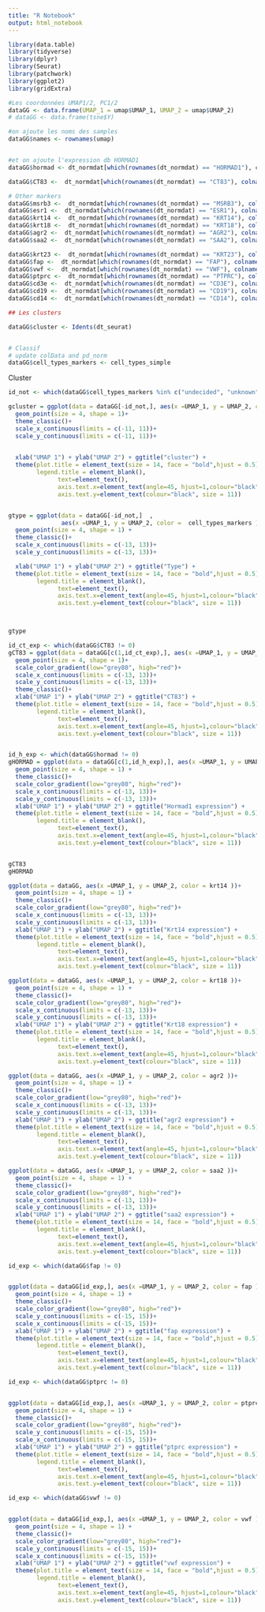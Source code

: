 ---
title: "R Notebook"
output: html_notebook
---


```{r}
library(data.table)
library(tidyverse)
library(dplyr)
library(Seurat)
library(patchwork)
library(ggplot2)
library(gridExtra)

```



```{r}
#Les coordonnées UMAP1/2, PC1/2
dataGG <- data.frame(UMAP_1 = umap$UMAP_1, UMAP_2 = umap$UMAP_2)
# dataGG <- data.frame(tsne$Y)

#on ajoute les noms des samples
dataGG$names <- rownames(umap)


#et on ajoute l'expression db HORMAD1
dataGG$hormad <- dt_normdat[which(rownames(dt_normdat) == "HORMAD1"), colnames(dt_normdat) %in% dataGG$names ] %>% t

dataGG$CT83 <-  dt_normdat[which(rownames(dt_normdat) == "CT83"), colnames(dt_normdat) %in% dataGG$names ]%>% t

# Other markers
dataGG$msrb3 <-  dt_normdat[which(rownames(dt_normdat) == "MSRB3"), colnames(dt_normdat) %in% dataGG$names ]%>% t
dataGG$esr1 <-  dt_normdat[which(rownames(dt_normdat) == "ESR1"), colnames(dt_normdat) %in% dataGG$names ]%>% t
dataGG$krt14 <-  dt_normdat[which(rownames(dt_normdat) == "KRT14"), colnames(dt_normdat) %in% dataGG$names ]%>% t
dataGG$krt18 <-  dt_normdat[which(rownames(dt_normdat) == "KRT18"), colnames(dt_normdat) %in% dataGG$names ]%>% t
dataGG$agr2 <-  dt_normdat[which(rownames(dt_normdat) == "AGR2"), colnames(dt_normdat) %in% dataGG$names ]%>% t
dataGG$saa2 <-  dt_normdat[which(rownames(dt_normdat) == "SAA2"), colnames(dt_normdat) %in% dataGG$names ]%>% t

dataGG$krt23 <-  dt_normdat[which(rownames(dt_normdat) == "KRT23"), colnames(dt_normdat) %in% dataGG$names ]%>% t
dataGG$fap <-  dt_normdat[which(rownames(dt_normdat) == "FAP"), colnames(dt_normdat) %in% dataGG$names ]%>% t
dataGG$vwf <-  dt_normdat[which(rownames(dt_normdat) == "VWF"), colnames(dt_normdat) %in% dataGG$names ]%>% t
dataGG$ptprc <-  dt_normdat[which(rownames(dt_normdat) == "PTPRC"), colnames(dt_normdat) %in% dataGG$names ]%>% t
dataGG$cd3e <-  dt_normdat[which(rownames(dt_normdat) == "CD3E"), colnames(dt_normdat) %in% dataGG$names ]%>% t
dataGG$cd19 <-  dt_normdat[which(rownames(dt_normdat) == "CD19"), colnames(dt_normdat) %in% dataGG$names ]%>% t
dataGG$cd14 <-  dt_normdat[which(rownames(dt_normdat) == "CD14"), colnames(dt_normdat) %in% dataGG$names ]%>% t

## Les clusters

dataGG$cluster <- Idents(dt_seurat)


# Classif
# update colData and pd_norm
dataGG$cell_types_markers <- cell_types_simple

```




Cluster

```{r}
id_not <- which(dataGG$cell_types_markers %in% c("undecided", "unknown") == TRUE)

gcluster = ggplot(data = dataGG[-id_not,], aes(x =UMAP_1, y = UMAP_2, color = cluster  ))+
  geom_point(size = 4, shape = 1)+
  theme_classic()+ 
  scale_x_continuous(limits = c(-11, 11))+
  scale_y_continuous(limits = c(-11, 11))+

  
  xlab("UMAP 1") + ylab("UMAP 2") + ggtitle("cluster") +
  theme(plot.title = element_text(size = 14, face = "bold",hjust = 0.5),
        legend.title = element_blank(),
              text=element_text(),
              axis.text.x=element_text(angle=45, hjust=1,colour="black", size = 11),
              axis.text.y=element_text(colour="black", size = 11))


gtype = ggplot(data = dataGG[-id_not,]  , 
               aes(x =UMAP_1, y = UMAP_2, color =  cell_types_markers ))+
  geom_point(size = 4, shape = 1) +
  theme_classic()+
  scale_x_continuous(limits = c(-13, 13))+
  scale_y_continuous(limits = c(-13, 13))+

  xlab("UMAP 1") + ylab("UMAP 2") + ggtitle("Type") +
  theme(plot.title = element_text(size = 14, face = "bold",hjust = 0.5),
        legend.title = element_blank(),
              text=element_text(),
              axis.text.x=element_text(angle=45, hjust=1,colour="black", size = 11),
              axis.text.y=element_text(colour="black", size = 11))



gtype
```


```{r}
id_ct_exp <- which(dataGG$CT83 != 0)
gCT83 = ggplot(data = dataGG[c(1,id_ct_exp),], aes(x =UMAP_1, y = UMAP_2, color = CT83 ))+
  geom_point(size = 4, shape = 1)+
  scale_color_gradient(low="grey80", high="red")+ 
  scale_x_continuous(limits = c(-13, 13))+
  scale_y_continuous(limits = c(-13, 13))+
  theme_classic()+ 
  xlab("UMAP 1") + ylab("UMAP 2") + ggtitle("CT83") +
  theme(plot.title = element_text(size = 14, face = "bold",hjust = 0.5),
        legend.title = element_blank(),
              text=element_text(),
              axis.text.x=element_text(angle=45, hjust=1,colour="black", size = 11),
              axis.text.y=element_text(colour="black", size = 11))


id_h_exp <- which(dataGG$hormad != 0)
gHORMAD = ggplot(data = dataGG[c(1,id_h_exp),], aes(x =UMAP_1, y = UMAP_2, color = hormad ))+
  geom_point(size = 4, shape = 1) +
  theme_classic()+
  scale_color_gradient(low="grey80", high="red")+ 
  scale_x_continuous(limits = c(-13, 13))+
  scale_y_continuous(limits = c(-13, 13))+
  xlab("UMAP 1") + ylab("UMAP 2") + ggtitle("Hormad1 expression") +
  theme(plot.title = element_text(size = 14, face = "bold",hjust = 0.5),
        legend.title = element_blank(),
              text=element_text(),
              axis.text.x=element_text(angle=45, hjust=1,colour="black", size = 11),
              axis.text.y=element_text(colour="black", size = 11))


gCT83
gHORMAD
```
```{r}
ggplot(data = dataGG, aes(x =UMAP_1, y = UMAP_2, color = krt14 ))+
  geom_point(size = 4, shape = 1) +
  theme_classic()+
  scale_color_gradient(low="grey80", high="red")+ 
  scale_x_continuous(limits = c(-13, 13))+
  scale_y_continuous(limits = c(-13, 13))+
  xlab("UMAP 1") + ylab("UMAP 2") + ggtitle("Krt14 expression") +
  theme(plot.title = element_text(size = 14, face = "bold",hjust = 0.5),
        legend.title = element_blank(),
              text=element_text(),
              axis.text.x=element_text(angle=45, hjust=1,colour="black", size = 11),
              axis.text.y=element_text(colour="black", size = 11))

```
```{r}
ggplot(data = dataGG, aes(x =UMAP_1, y = UMAP_2, color = krt18 ))+
  geom_point(size = 4, shape = 1) +
  theme_classic()+
  scale_color_gradient(low="grey80", high="red")+ 
  scale_x_continuous(limits = c(-13, 13))+
  scale_y_continuous(limits = c(-13, 13))+
  xlab("UMAP 1") + ylab("UMAP 2") + ggtitle("Krt18 expression") +
  theme(plot.title = element_text(size = 14, face = "bold",hjust = 0.5),
        legend.title = element_blank(),
              text=element_text(),
              axis.text.x=element_text(angle=45, hjust=1,colour="black", size = 11),
              axis.text.y=element_text(colour="black", size = 11))
```
```{r}
ggplot(data = dataGG, aes(x =UMAP_1, y = UMAP_2, color = agr2 ))+
  geom_point(size = 4, shape = 1) +
  theme_classic()+
  scale_color_gradient(low="grey80", high="red")+ 
  scale_x_continuous(limits = c(-13, 13))+
  scale_y_continuous(limits = c(-13, 13))+
  xlab("UMAP 1") + ylab("UMAP 2") + ggtitle("agr2 expression") +
  theme(plot.title = element_text(size = 14, face = "bold",hjust = 0.5),
        legend.title = element_blank(),
              text=element_text(),
              axis.text.x=element_text(angle=45, hjust=1,colour="black", size = 11),
              axis.text.y=element_text(colour="black", size = 11))
```
```{r}
ggplot(data = dataGG, aes(x =UMAP_1, y = UMAP_2, color = saa2 ))+
  geom_point(size = 4, shape = 1) +
  theme_classic()+
  scale_color_gradient(low="grey80", high="red")+ 
  scale_x_continuous(limits = c(-13, 13))+
  scale_y_continuous(limits = c(-13, 13))+
  xlab("UMAP 1") + ylab("UMAP 2") + ggtitle("saa2 expression") +
  theme(plot.title = element_text(size = 14, face = "bold",hjust = 0.5),
        legend.title = element_blank(),
              text=element_text(),
              axis.text.x=element_text(angle=45, hjust=1,colour="black", size = 11),
              axis.text.y=element_text(colour="black", size = 11))
```
```{r}
id_exp <- which(dataGG$fap != 0)


ggplot(data = dataGG[id_exp,], aes(x =UMAP_1, y = UMAP_2, color = fap ))+
  geom_point(size = 4, shape = 1) +
  theme_classic()+
  scale_color_gradient(low="grey80", high="red")+ 
  scale_y_continuous(limits = c(-15, 15))+
  scale_x_continuous(limits = c(-15, 15))+
  xlab("UMAP 1") + ylab("UMAP 2") + ggtitle("fap expression") +
  theme(plot.title = element_text(size = 14, face = "bold",hjust = 0.5),
        legend.title = element_blank(),
              text=element_text(),
              axis.text.x=element_text(angle=45, hjust=1,colour="black", size = 11),
              axis.text.y=element_text(colour="black", size = 11))
```


```{r}
id_exp <- which(dataGG$ptprc != 0)


ggplot(data = dataGG[id_exp,], aes(x =UMAP_1, y = UMAP_2, color = ptprc ))+
  geom_point(size = 4, shape = 1) +
  theme_classic()+
  scale_color_gradient(low="grey80", high="red")+ 
  scale_y_continuous(limits = c(-15, 15))+
  scale_x_continuous(limits = c(-15, 15))+
  xlab("UMAP 1") + ylab("UMAP 2") + ggtitle("ptprc expression") +
  theme(plot.title = element_text(size = 14, face = "bold",hjust = 0.5),
        legend.title = element_blank(),
              text=element_text(),
              axis.text.x=element_text(angle=45, hjust=1,colour="black", size = 11),
              axis.text.y=element_text(colour="black", size = 11))
```


```{r}

id_exp <- which(dataGG$vwf != 0)


ggplot(data = dataGG[id_exp,], aes(x =UMAP_1, y = UMAP_2, color = vwf ))+
  geom_point(size = 4, shape = 1) +
  theme_classic()+
  scale_color_gradient(low="grey80", high="red")+ 
  scale_y_continuous(limits = c(-15, 15))+
  scale_x_continuous(limits = c(-15, 15))+
  xlab("UMAP 1") + ylab("UMAP 2") + ggtitle("vwf expression") +
  theme(plot.title = element_text(size = 14, face = "bold",hjust = 0.5),
        legend.title = element_blank(),
              text=element_text(),
              axis.text.x=element_text(angle=45, hjust=1,colour="black", size = 11),
              axis.text.y=element_text(colour="black", size = 11))
```






